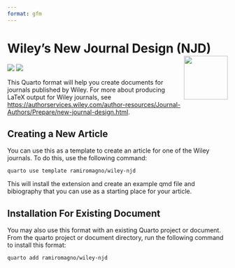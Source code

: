 ```yaml
---
format: gfm
---
```


# Wiley's New Journal Design (NJD) <img src="gfx/quarto.svg" align="right" height=100/>

[![](https://img.shields.io/badge/quarto%20extension-journal%20format-75aadb)](https://quarto.org/docs/journals/formats.html)
[![](https://img.shields.io/badge/lifecycle-experimental-orange.svg)](https://lifecycle.r-lib.org/articles/stages.html#experimental)

This Quarto format will help you create documents for journals published by Wiley. For more about producing LaTeX output for Wiley journals, see <https://authorservices.wiley.com/author-resources/Journal-Authors/Prepare/new-journal-design.html>.

## Creating a New Article

You can use this as a template to create an article for one of the Wiley journals. To do this, use the following command:

`quarto use template ramiromagno/wiley-njd`

This will install the extension and create an example qmd file and bibiography that you can use as a starting place for your article.

## Installation For Existing Document

You may also use this format with an existing Quarto project or document. From the quarto project or document directory, run the following command to install this format:

`quarto add ramiromagno/wiley-njd`

